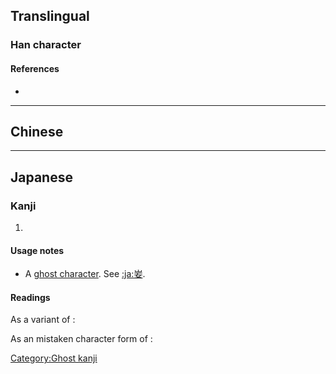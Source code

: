 {{character info}}
==Translingual==

===Han character===
{{Han char|rn=38|rad=女|as=04|sn=7|four=|canj=UMV|ids=⿳屮一女(GT), ⿳山一女(J)}}

====References====
* {{Han ref|kx=0256.280|dkj=06094|dj=|hdz=10763.021|uh=599B|ud=22939|bh=|bd=}}

----

==Chinese==
{{zh-see|媸|v}}

----

==Japanese==

===Kanji===
{{ja-kanji|rs=女04|grade=uc}}

# {{misspelling of|ja|𡚴}}

====Usage notes====
* A [[ghost character]]. See [[:ja:妛]].

====Readings====
As a variant of {{ja-l|媸}}:
{{ja-readings
|goon=し
|kanon=し
}}

As an mistaken character form of {{ja-l|𡚴}}:
{{ja-readings
|kun=あけび-
}}

[[Category:Ghost kanji]]